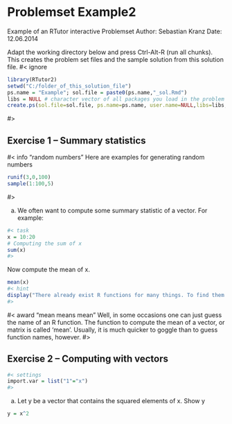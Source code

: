 # Problemset Example2

Example of an RTutor interactive Problemset
Author:  Sebastian Kranz
Date:    12.06.2014

Adapt the working directory below and press Ctrl-Alt-R (run all chunks). This creates the problem set files and the sample solution from this solution file.
#< ignore
```r
library(RTutor2)
setwd("C:/folder_of_this_solution_file")
ps.name = "Example"; sol.file = paste0(ps.name,"_sol.Rmd")
libs = NULL # character vector of all packages you load in the problem set
create.ps(sol.file=sol.file, ps.name=ps.name, user.name=NULL,libs=libs, name.sol.chunks=TRUE)
```
#>

## Exercise 1 -- Summary statistics

#< info "random numbers"
Here are examples for generating random numbers
```r
runif(3,0,100)
sample(1:100,5)
```
#>

a) We often want to compute some summary statistic of a vector.
For example:
```r
#< task
x = 10:20
# Computing the sum of x
sum(x)
#>
```

Now compute the mean of x.
```r
mean(x)
#< hint
display("There already exist R functions for many things. To find them use Google, e.g. search for 'R compute mean'.")
#>
```

#< award "mean means mean"
Well, in some occasions one can just guess the name of an R function. The function to compute the mean of a vector, or matrix is called 'mean'. Usually, it is much quicker to goggle than to guess function names, however.
#>


## Exercise 2 -- Computing with vectors

```r
#< settings
import.var = list("1"="x")
#>
```
a) Let y be a vector that contains the squared elements of x. Show y
```r
y = x^2
```


